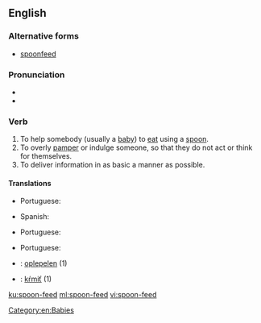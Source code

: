 ==English==

===Alternative forms===
* [[spoonfeed]]

===Pronunciation===
* {{IPA|/ˈspunˌfid/|lang=en}}
* {{hyphenation|spoon|feed|lang=en}}

===Verb===
{{en-verb|head=[[spoon]]-[[feed]]|spoon-feeds|spoon-feeding|spoon-fed}}

# To help somebody (usually a [[baby]]) to [[eat]] using a [[spoon]].
# To overly [[pamper]] or indulge someone, so that they do not act or think for themselves.
# To deliver information in as basic a manner as possible.

====Translations====
{{trans-top|to help somebody to eat using a spoon}}
* Portuguese: {{t|pt|[[dar]] [[de]] [[comer]] [[com]] [[colher]]}}
{{trans-mid}}
* Spanish: {{t|es|dar de comer  con cuchara}}
{{trans-bottom}}

{{trans-top|to overly pamper or indulge someone}}
* Portuguese: {{t|pt|[[dar]] [[tudo]] [[mastigado]]}}
{{trans-mid}}
{{trans-bottom}}

{{trans-top|to deliver information in as basic a manner as possible}}
* Portuguese: {{t|pt|mastigar}}
{{trans-mid}}
{{trans-bottom}}

{{checktrans-top}}
* {{ttbc|nl}}: [[oplepelen]] (1)
{{trans-mid}}
* {{ttbc|sk}}: [[kŕmiť]] (1)
{{trans-bottom}}

[[Category:en:Babies]]

[[ku:spoon-feed]]
[[ml:spoon-feed]]
[[vi:spoon-feed]]